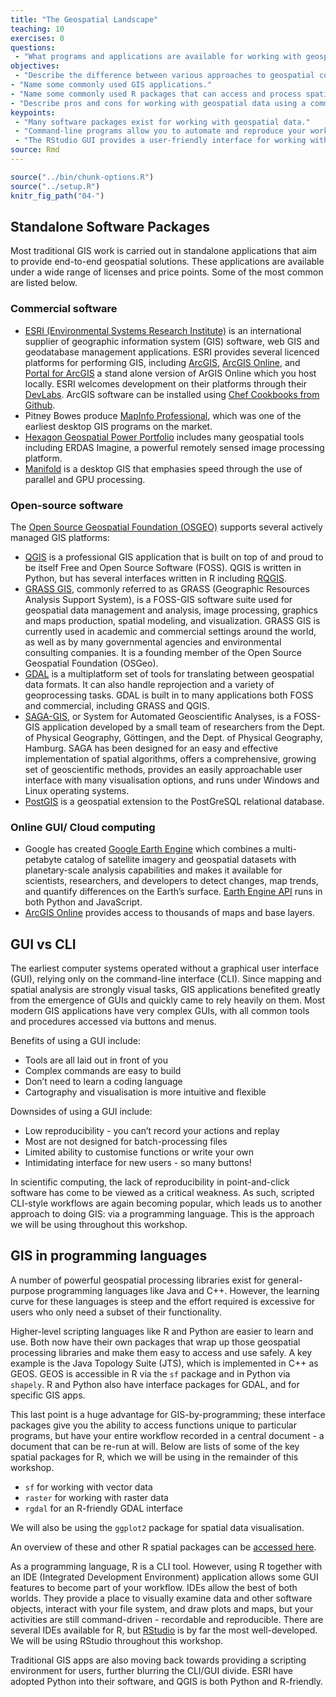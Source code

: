 ```yaml
---
title: "The Geospatial Landscape"
teaching: 10
exercises: 0
questions:
 - "What programs and applications are available for working with geospatial data?"
objectives:
 - "Describe the difference between various approaches to geospatial computing, and their relative strengths and weaknesses."
- "Name some commonly used GIS applications."
- "Name some commonly used R packages that can access and process spatial data."
- "Describe pros and cons for working with geospatial data using a command-line versus a graphical user interface."
keypoints:
 - "Many software packages exist for working with geospatial data."
 - "Command-line programs allow you to automate and reproduce your work."
 - "The RStudio GUI provides a user-friendly interface for working with R."
source: Rmd
---
```


```r
source("../bin/chunk-options.R")
source("../setup.R")
knitr_fig_path("04-")
```

## Standalone Software Packages 

Most traditional GIS work is carried out in standalone applications that aim to provide
end-to-end geospatial solutions. These applications are available under a wide range of
licenses and price points. Some of the most common are listed below.

### Commercial software 

  * [ESRI (Environmental Systems Research Institute)](https://www.esri.com/en-us/home)
  is an international supplier of geographic information system (GIS) software, web GIS
  and geodatabase management applications. ESRI provides several licenced platforms for
  performing GIS, including [ArcGIS](https://www.arcgis.com/home/index.html), 
  [ArcGIS Online](http://www.esri.com/software/arcgis/arcgisonline), and 
  [Portal for ArcGIS](http://server.arcgis.com/en/portal/) a stand alone version of
  ArGIS Online which you host locally. ESRI welcomes development on their platforms
  through their [DevLabs](https://developers.arcgis.com/). ArcGIS software can be
  installed using 
  [Chef Cookbooks from Github](https://github.com/Esri/arcgis-cookbook).
  * Pitney Bowes produce [MapInfo Professional](https://www.pitneybowes.com/us/location-intelligence/geographic-information-systems/mapinfo-pro.html), 
  which was one of the earliest desktop GIS programs on the market. 
  * [Hexagon Geospatial Power Portfolio](https://www.hexagongeospatial.com/products/power-portfolio) 
  includes many geospatial tools including ERDAS Imagine, a powerful remotely sensed
  image processing platform.
  * [Manifold](http://www.manifold.net/) is a desktop GIS that emphasies speed through
  the use of parallel and GPU processing. 

### Open-source software 

The [Open Source Geospatial Foundation (OSGEO)](http://www.osgeo.org/) supports several actively managed GIS platforms:

  * [QGIS](https://www.qgis.org/en/site/) is a professional GIS application that is
  built on top of and proud to be itself Free and Open Source Software (FOSS). QGIS is
  written in Python, but has several interfaces written in R including
  [RQGIS](https://cran.r-project.org/web/packages/RQGIS/index.html). 
  * [GRASS GIS](https://grass.osgeo.org/), commonly referred to as GRASS 
  (Geographic Resources Analysis Support System), is a FOSS-GIS software suite used for
  geospatial data management and analysis, image processing, graphics and maps
  production, spatial modeling, and visualization. GRASS GIS is currently used in
  academic and commercial settings around the world, as well as by many governmental
  agencies and environmental consulting companies. It is a founding member of the Open
  Source Geospatial Foundation (OSGeo).
  * [GDAL](http://www.gdal.org/) is a multiplatform
  set of tools for translating between geospatial data formats. It can also handle
  reprojection and a variety of geoprocessing tasks. GDAL is built in to many
  applications both FOSS and commercial, including GRASS and QGIS.
  * [SAGA-GIS](http://www.saga-gis.org/en/index.html), or System for Automated
  Geoscientific Analyses, is a FOSS-GIS application developed by a small team of
  researchers from the Dept. of Physical Geography, Göttingen, and the Dept. of
  Physical Geography, Hamburg. SAGA has been designed for an easy and effective
  implementation of spatial algorithms, offers a comprehensive, growing set of
  geoscientific methods, provides an easily approachable user interface with many
  visualisation options, and runs under Windows and Linux operating systems.
  * [PostGIS](https://postgis.net/) is a geospatial extension to the PostGreSQL
  relational database.

### Online GUI/ Cloud computing

  * Google has created [Google Earth Engine](https://earthengine.google.com/) which
  combines a multi-petabyte catalog of satellite imagery and geospatial datasets with
  planetary-scale analysis capabilities and makes it available for scientists,
  researchers, and developers to detect changes, map trends, and quantify differences
  on the Earth's surface. [Earth Engine API](https://developers.google.com/earth-engine/) 
  runs in both Python and JavaScript.
  * [ArcGIS Online](http://www.arcgis.com/features/features.html) provides access to
  thousands of maps and base layers.

## GUI vs CLI 

The earliest computer systems operated without a graphical user interface (GUI),
relying only on the command-line interface (CLI). Since mapping and spatial analysis
are strongly visual tasks, GIS applications benefited greatly from the emergence of
GUIs and quickly came to rely heavily on them. Most modern GIS applications have very
complex GUIs, with all common tools and procedures accessed via buttons and menus. 

Benefits of using a GUI include:

  - Tools are all laid out in front of you
  - Complex commands are easy to build
  - Don't need to learn a coding language
  - Cartography and visualisation is more intuitive and flexible
  
Downsides of using a GUI include:

  - Low reproducibility - you can't record your actions and replay
  - Most are not designed for batch-processing files
  - Limited ability to customise functions or write your own
  - Intimidating interface for new users - so many buttons!
  
In scientific computing, the lack of reproducibility in point-and-click software has
come to be viewed as a critical weakness. As such, scripted CLI-style workflows are
again becoming popular, which leads us to another approach to doing GIS: via a
programming language. This is the approach we will be using throughout this workshop.
  
## GIS in programming languages 

A number of powerful geospatial processing libraries exist for general-purpose
programming languages like Java and C++. However, the learning curve for these
languages is steep and the effort required is excessive for users who only need a
subset of their functionality. 

Higher-level scripting languages like R and Python are easier to learn and use. Both
now have their own packages that wrap up those geospatial processing libraries and make
them easy to access and use safely. A key example is the Java Topology Suite (JTS),
which is implemented in C++ as GEOS. GEOS is accessible in R via the `sf`
package and in Python via `shapely`. R and Python also have interface packages for
GDAL, and for specific GIS apps. 

This last point is a huge advantage for GIS-by-programming; these interface packages
give you the ability to access functions unique to particular programs, but have your
entire workflow recorded in a central document - a document that can be re-run at will.
Below are lists of some of the key spatial packages for R, which we will be using in the
remainder of this workshop.

  * `sf` for working with vector data 
  * `raster` for working with raster data
  * `rgdal` for an R-friendly GDAL interface

We will also be using the `ggplot2` package for spatial data visualisation. 

An overview of these and other R spatial packages can be [accessed here](https://cran.r-project.org/web/views/Spatial.html). 
  
As a programming language, R is a CLI tool. However, using
R together with an IDE (Integrated Development Environment) application
allows some GUI features to become part of your workflow. IDEs allow the best of both
worlds. They provide a place to visually examine data and other software objects,
interact with your file system, and draw plots and maps, but your activities are still
command-driven - recordable and reproducible. There are several IDEs available for R,
but [RStudio](https://www.rstudio.com/) is by far the most well-developed. We will
be using RStudio throughout this workshop.

Traditional GIS apps are also moving back towards providing a scripting environment for
users, further blurring the CLI/GUI divide. ESRI have adopted Python into their
software, and QGIS is both Python and R-friendly.

